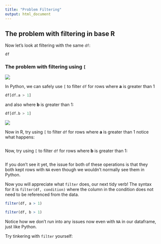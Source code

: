 ```yaml
---
title: "Problem Filtering"
output: html_document
---
```


## The problem with filtering in base R

Now let's look at filtering with the same `df`:

```r
df
```

### The problem with filtering using `[` 

<img src="../images/py_logo.png" class="language-icon">

In Python, we can safely use `[` to filter `df` for rows where **a** is greater than 1

```python
df[df.a > 1]
```

and also where **b** is greater than 1:

```python
df[df.b > 1]
```

<img src="../images/r_logo.png" class="language-icon">

Now in R, try using `[` to filter `df` for rows where **a** is greater than 1 notice what happens:

```r

```

Now, try using `[` to filter `df` for rows where **b** is greater than 1:

```r

```

If you don't see it yet, the issue for both of these operations is that they both kept rows with `NA` even though we wouldn't normally see them in Python.

Now you will appreciate what `filter` does, our next tidy verb! The syntax for it is `filter(df, condition)` where the column in the condition does not need to be referenced from the data.

```r
filter(df, a > 1)
```
```r
filter(df, b > 1)
```

Notice how we don't run into any issues now even with `NA` in our dataframe, just like Python. 

Try tinkering with `filter` yourself:

```r

```


